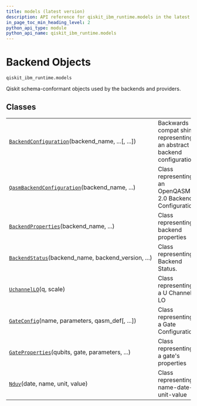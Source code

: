 ```yaml
---
title: models (latest version)
description: API reference for qiskit_ibm_runtime.models in the latest version of qiskit-ibm-runtime
in_page_toc_min_heading_level: 2
python_api_type: module
python_api_name: qiskit_ibm_runtime.models
---
```


<span id="backend-objects-qiskit-ibm-runtime-models" />

<span id="module-qiskit_ibm_runtime.models" />

# Backend Objects

`qiskit_ibm_runtime.models`

Qiskit schema-conformant objects used by the backends and providers.

## Classes

|                                                                                                                                          |                                                                       |
| ---------------------------------------------------------------------------------------------------------------------------------------- | --------------------------------------------------------------------- |
| [`BackendConfiguration`](models-backend-configuration "qiskit_ibm_runtime.models.BackendConfiguration")(backend\_name, ...\[, ...])      | Backwards compat shim representing an abstract backend configuration. |
| [`QasmBackendConfiguration`](models-qasm-backend-configuration "qiskit_ibm_runtime.models.QasmBackendConfiguration")(backend\_name, ...) | Class representing an OpenQASM 2.0 Backend Configuration.             |
| [`BackendProperties`](models-backend-properties "qiskit_ibm_runtime.models.BackendProperties")(backend\_name, ...)                       | Class representing backend properties                                 |
| [`BackendStatus`](models-backend-status "qiskit_ibm_runtime.models.BackendStatus")(backend\_name, backend\_version, ...)                 | Class representing Backend Status.                                    |
| [`UchannelLO`](models-uchannel-lo "qiskit_ibm_runtime.models.UchannelLO")(q, scale)                                                      | Class representing a U Channel LO                                     |
| [`GateConfig`](models-gate-config "qiskit_ibm_runtime.models.GateConfig")(name, parameters, qasm\_def\[, ...])                           | Class representing a Gate Configuration                               |
| [`GateProperties`](models-gate-properties "qiskit_ibm_runtime.models.GateProperties")(qubits, gate, parameters, ...)                     | Class representing a gate's properties                                |
| [`Nduv`](models-nduv "qiskit_ibm_runtime.models.Nduv")(date, name, unit, value)                                                          | Class representing name-date-unit-value                               |

